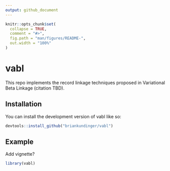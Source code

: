 ```yaml
---
output: github_document
---
```


<!-- README.md is generated from README.Rmd. Please edit that file -->

```r
knitr::opts_chunk$set(
  collapse = TRUE,
  comment = "#>",
  fig.path = "man/figures/README-",
  out.width = "100%"
)
```

# vabl

<!-- badges: start -->
<!-- badges: end -->

This repo implements the record linkage techniques proposed in Variational Beta Linkage (citation TBD). 

## Installation

You can install the development version of vabl like so:

```r
devtools::install_github("briankundinger/vabl")
```

## Example

Add vignette?

```r
library(vabl)

```



 <!-- devtools::build_readme() -->
